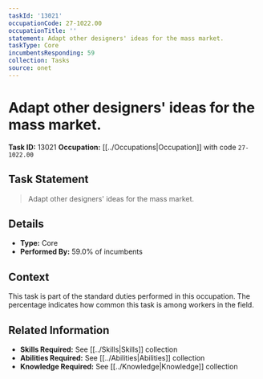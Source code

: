 ```yaml
---
taskId: '13021'
occupationCode: 27-1022.00
occupationTitle: ''
statement: Adapt other designers' ideas for the mass market.
taskType: Core
incumbentsResponding: 59
collection: Tasks
source: onet
---
```

# Adapt other designers' ideas for the mass market.

**Task ID:** 13021
**Occupation:** [[../Occupations|Occupation]] with code `27-1022.00`

## Task Statement

> Adapt other designers' ideas for the mass market.

## Details

- **Type:** Core
- **Performed By:** 59.0% of incumbents

## Context

This task is part of the standard duties performed in this occupation. The percentage indicates how common this task is among workers in the field.

## Related Information

- **Skills Required:** See [[../Skills|Skills]] collection
- **Abilities Required:** See [[../Abilities|Abilities]] collection
- **Knowledge Required:** See [[../Knowledge|Knowledge]] collection
